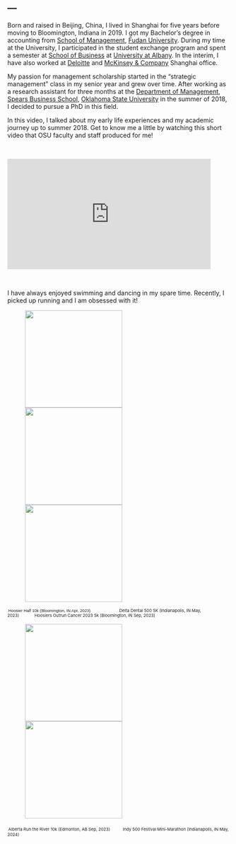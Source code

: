 ---
---

<link rel="stylesheet" href="https://use.fontawesome.com/releases/v5.0.8/css/solid.css" integrity="sha384-v2Tw72dyUXeU3y4aM2Y0tBJQkGfplr39mxZqlTBDUZAb9BGoC40+rdFCG0m10lXk" crossorigin="anonymous">


<p style="color:#778899; font-size: 13pt; font-family:'Arial'">
Born and raised in Beijing, China, I lived in Shanghai for five years before moving to Bloomington, Indiana in 2019. I got my Bachelor's degree in accounting from [School of Management](https://www.fdsm.fudan.edu.cn/en/), [Fudan University](https://www.fudan.edu.cn/en/). During my time at the University, I participated in the student exchange program and spent a semester at [School of Business](https://www.albany.edu/business) at [University at Albany](https://www.albany.edu/).
In the interim, I have also worked at [Deloitte](https://www2.deloitte.com/cn/en/footerlinks/office-locator/offices-china/shanghai.html) and [McKinsey & Company](https://www.mckinsey.com/locations/mckinsey-client-capabilities-network/shanghai#:~:text=168%20Hubin%20Road,%2B86%20(21)%206386%202000) Shanghai office.

My passion for management scholarship started in the "strategic management" class in my senior year and grew over time. After working as a research assistant for three months at the [Department of Management](https://business.okstate.edu/departments_programs/management/index.html), [Spears Business School](https://business.okstate.edu/), [Oklahoma State University](https://business.okstate.edu/) in the summer of 2018, I decided to pursue a PhD in this field. 

In this video, I talked about my early life experiences and my academic journey up to summer 2018. Get to know me a little by watching this short video that OSU faculty and staff produced for me!</p>
&nbsp;

<iframe width="460" height="250" src="https://www.youtube.com/embed/4hpoNYa2s5g" title="YouTube video player" frameborder="0" allow="accelerometer; autoplay; clipboard-write; encrypted-media; gyroscope; picture-in-picture" allowfullscreen></iframe>

&nbsp;
&nbsp;
&nbsp;

<p tyle="color:#778899; font-size: 13pt; font-family:'Arial'">
I have always enjoyed swimming and dancing in my spare time. Recently, I picked up running and I am obsessed with it!</p>

<figure>
    <img src='images/HoosierHalf23.jpeg' style="width:220px; height:220px; margin-right: 20px" />
    <img src='images/IndyMini23.jpeg' style="width:220px; height:220px; margin-right: 20px " />
    <img src='images/HoosiersOutrunCancer23.jpeg' style="width:220px; height:220px; margin-right: 20px" />
</figure>


<span style="margin-left:2px;font-size: 7pt; font-family:'Arial'">Hoosier Half 10k (Bloomington, IN Apr, 2023)</span><span style="margin-left:65px;font-size: 7pt">Delta Dental 500 5K (Indianapolis, IN May, 2023)</span><span style="margin-left:35px;font-size: 7pt">Hoosiers Outrun Cancer 2023 5k (Bloomington, IN Sep, 2023)</span>


<figure>
    <img src='images/Edmonton23.jpeg' style="width:220px; height:220px; margin-right: 20px" />
    <img src='images/IndyMini24.jpeg' style="width:220px; height:220px; margin-right: 20px" />
</figure>

<span style="margin-left:2px;font-size: 7pt">Alberta Run the River 10k (Edmonton, AB Sep, 2023)</span>
<span style="margin-left:25px;font-size: 7pt">Indy 500 Festival Mini-Marathon (Indianapolis, IN May, 2024)</span>
